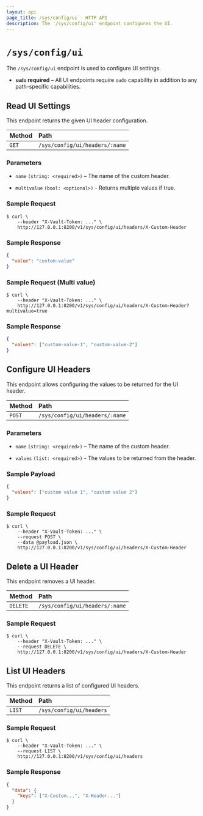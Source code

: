 ```yaml
---
layout: api
page_title: /sys/config/ui - HTTP API
description: The '/sys/config/ui' endpoint configures the UI.
---
```


# `/sys/config/ui`

The `/sys/config/ui` endpoint is used to configure UI settings.

- **`sudo` required** – All UI endpoints require `sudo` capability in
  addition to any path-specific capabilities.

## Read UI Settings

This endpoint returns the given UI header configuration.

| Method | Path                           |
| :----- | :----------------------------- |
| `GET`  | `/sys/config/ui/headers/:name` |

### Parameters

- `name` `(string: <required>)` – The name of the custom header.

- `multivalue` `(bool: <optional>)` - Returns multiple values if true.

### Sample Request

```shell-session
$ curl \
    --header "X-Vault-Token: ..." \
    http://127.0.0.1:8200/v1/sys/config/ui/headers/X-Custom-Header
```

### Sample Response

```json
{
  "value": "custom-value"
}
```

### Sample Request (Multi value)

```shell-session
$ curl \
    --header "X-Vault-Token: ..." \
    http://127.0.0.1:8200/v1/sys/config/ui/headers/X-Custom-Header?multivalue=true
```

### Sample Response

```json
{
  "values": ["custom-value-1", "custom-value-2"]
}
```

## Configure UI Headers

This endpoint allows configuring the values to be returned for the UI header.

| Method | Path                           |
| :----- | :----------------------------- |
| `POST` | `/sys/config/ui/headers/:name` |

### Parameters

- `name` `(string: <required>)` – The name of the custom header.

- `values` `(list: <required>)` - The values to be returned from the header.

### Sample Payload

```json
{
  "values": ["custom value 1", "custom value 2"]
}
```

### Sample Request

```shell-session
$ curl \
    --header "X-Vault-Token: ..." \
    --request POST \
    --data @payload.json \
    http://127.0.0.1:8200/v1/sys/config/ui/headers/X-Custom-Header
```

## Delete a UI Header

This endpoint removes a UI header.

| Method   | Path                           |
| :------- | :----------------------------- |
| `DELETE` | `/sys/config/ui/headers/:name` |

### Sample Request

```shell-session
$ curl \
    --header "X-Vault-Token: ..." \
    --request DELETE \
    http://127.0.0.1:8200/v1/sys/config/ui/headers/X-Custom-Header
```

## List UI Headers

This endpoint returns a list of configured UI headers.

| Method | Path                     |
| :----- | :----------------------- |
| `LIST` | `/sys/config/ui/headers` |

### Sample Request

```shell-session
$ curl \
    --header "X-Vault-Token: ..." \
    --request LIST \
    http://127.0.0.1:8200/v1/sys/config/ui/headers
```

### Sample Response

```json
{
  "data": {
    "keys": ["X-Custom...", "X-Header..."]
  }
}
```
